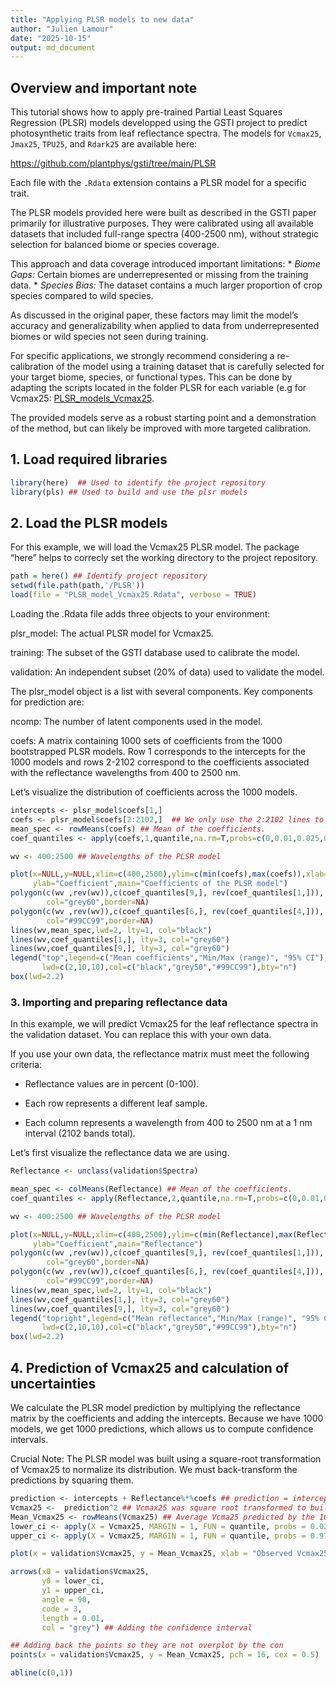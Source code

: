 ```yaml
---
title: "Applying PLSR models to new data"
author: "Julien Lamour"
date: "2025-10-15"
output: md_document
---
```


## Overview and important note

This tutorial shows how to apply pre-trained Partial Least Squares Regression (PLSR) models developped using the GSTI project to predict photosynthetic traits from leaf reflectance spectra. The models for `Vcmax25`, `Jmax25`, `TPU25`, and `Rdark25` are available here:

[https://github.com/plantphys/gsti/tree/main/PLSR](https://github.com/plantphys/gsti/tree/main/PLSR)

Each file with the `.Rdata` extension contains a PLSR model for a specific trait.

The PLSR models provided here were built as described in the GSTI paper primarily for illustrative purposes. They were calibrated using all available datasets that included full-range spectra (400-2500 nm), without strategic selection for balanced biome or species coverage.

This approach and data coverage introduced important limitations:
*   *Biome Gaps:* Certain biomes are underrepresented or missing from the training data.
*   *Species Bias:* The dataset contains a much larger proportion of crop species compared to wild species.

As discussed in the original paper, these factors may limit the model's accuracy and generalizability when applied to data from underrepresented biomes or wild species not seen during training.

For specific applications, we strongly recommend considering a re-calibration of the model using a training dataset that is carefully selected for your target biome, species, or functional types. This can be done by adapting the scripts located in the folder PLSR for each variable (e.g for Vcmax25: [PLSR_models_Vcmax25](https://github.com/plantphys/gsti/blob/main/PLSR/PLSR_models_Vcmax25.R).

The provided models serve as a robust starting point and a demonstration of the method, but can likely be improved with more targeted calibration.

## 1. Load required libraries

```r
library(here)  ## Used to identify the project repository
library(pls) ## Used to build and use the plsr models
```
## 2. Load the PLSR models

For this example, we will load the Vcmax25 PLSR model. The package "here" helps to correcly set the working directory to the project repository.

```r
path = here() ## Identify project repository
setwd(file.path(path,'/PLSR'))
load(file = "PLSR_model_Vcmax25.Rdata", verbose = TRUE) 
```
Loading the .Rdata file adds three objects to your environment:

plsr_model: The actual PLSR model for Vcmax25.

training: The subset of the GSTI database used to calibrate the model.

validation: An independent subset (20% of data) used to validate the model.



The plsr_model object is a list with several components. Key components for prediction are:

ncomp: The number of latent components used in the model.

coefs: A matrix containing 1000 sets of coefficients from the 1000 bootstrapped PLSR models. Row 1 corresponds to the intercepts for the 1000 models and rows 2-2102 correspond to the coefficients associated with the reflectance wavelengths from 400 to 2500 nm.

Let's visualize the distribution of coefficients across the 1000 models.

```r

intercepts <- plsr_model$coefs[1,]
coefs <- plsr_model$coefs[2:2102,]  ## We only use the 2:2102 lines to exclude the intercept from the calculations
mean_spec <- rowMeans(coefs) ## Mean of the coefficients.  
coef_quantiles <- apply(coefs,1,quantile,na.rm=T,probs=c(0,0.01,0.025,0.05,0.5,0.95,0.975,0.99,1))

wv <- 400:2500 ## Wavelengths of the PLSR model

plot(x=NULL,y=NULL,xlim=c(400,2500),ylim=c(min(coefs),max(coefs)),xlab="Wavelength (nm)",
     ylab="Coefficient",main="Coefficients of the PLSR model")
polygon(c(wv ,rev(wv)),c(coef_quantiles[9,], rev(coef_quantiles[1,])),
        col="grey60",border=NA)
polygon(c(wv ,rev(wv)),c(coef_quantiles[6,], rev(coef_quantiles[4,])),
        col="#99CC99",border=NA)
lines(wv,mean_spec,lwd=2, lty=1, col="black")
lines(wv,coef_quantiles[1,], lty=3, col="grey60")
lines(wv,coef_quantiles[9,], lty=3, col="grey60")
legend("top",legend=c("Mean coefficients","Min/Max (range)", "95% CI"),lty=c(1,1,1),
       lwd=c(2,10,10),col=c("black","grey50","#99CC99"),bty="n")
box(lwd=2.2)

```


### 3. Importing and preparing reflectance data

In this example, we will predict Vcmax25 for the leaf reflectance spectra in the validation dataset. You can replace this with your own data.

If you use your own data, the reflectance matrix must meet the following criteria:

 - Reflectance values are in percent (0-100).

 - Each row represents a different leaf sample.

 - Each column represents a wavelength from 400 to 2500 nm at a 1 nm interval (2102 bands total).


Let's first visualize the reflectance data we are using.

```r
Reflectance <- unclass(validation$Spectra)

mean_spec <- colMeans(Reflectance) ## Mean of the coefficients.  
coef_quantiles <- apply(Reflectance,2,quantile,na.rm=T,probs=c(0,0.01,0.025,0.05,0.5,0.95,0.975,0.99,1))

wv <- 400:2500 ## Wavelengths of the PLSR model

plot(x=NULL,y=NULL,xlim=c(400,2500),ylim=c(min(Reflectance),max(Reflectance)),xlab="Wavelength (nm)",
     ylab="Coefficient",main="Reflectance")
polygon(c(wv ,rev(wv)),c(coef_quantiles[9,], rev(coef_quantiles[1,])),
        col="grey60",border=NA)
polygon(c(wv ,rev(wv)),c(coef_quantiles[6,], rev(coef_quantiles[4,])),
        col="#99CC99",border=NA)
lines(wv,mean_spec,lwd=2, lty=1, col="black")
lines(wv,coef_quantiles[1,], lty=3, col="grey60")
lines(wv,coef_quantiles[9,], lty=3, col="grey60")
legend("topright",legend=c("Mean reflectance","Min/Max (range)", "95% CI"),lty=c(1,1,1),
       lwd=c(2,10,10),col=c("black","grey50","#99CC99"),bty="n")
box(lwd=2.2)
```

## 4. Prediction of Vcmax25 and calculation of uncertainties

We calculate the PLSR model prediction by multiplying the reflectance matrix by the coefficients and adding the intercepts. Because we have 1000 models, we get 1000 predictions, which allows us to compute confidence intervals.

Crucial Note: The PLSR model was built using a square-root transformation of Vcmax25 to normalize its distribution. We must back-transform the predictions by squaring them.

```r
prediction <- intercepts + Reflectance%*%coefs ## prediction = intercept + coef_400nm * wavelength_400nm + coef_401nm * wavelength_401nm + ... + coef_2500nm * wavelength_2500 nm, or in matrix notation Prediction = intercept + Coefs * Reflectancte 
Vcmax25 <-  prediction^2 ## Vcmax25 was square root transformed to build the plsr model, and needs to be transformed back 
Mean_Vcmax25 <- rowMeans(Vcmax25) ## Average Vcma25 predicted by the 1000 PLSR models
lower_ci <- apply(X = Vcmax25, MARGIN = 1, FUN = quantile, probs = 0.025) ## Lower confidence interval (2.5 %)
upper_ci <- apply(X = Vcmax25, MARGIN = 1, FUN = quantile, probs = 0.975) ## Upper confidence interval (97.5 %)

plot(x = validation$Vcmax25, y = Mean_Vcmax25, xlab = "Observed Vcmax25", ylab = "PLSR prediction", pch = 16, xlim = c(0, max(Mean_Vcmax25,validation$Vcmax25)), ylim = c(0, max(Mean_Vcmax25,validation$Vcmax25)), cex = 0.5)

arrows(x0 = validation$Vcmax25, 
       y0 = lower_ci, 
       y1 = upper_ci, 
       angle = 90, 
       code = 3, 
       length = 0.01,
       col = "grey") ## Adding the confidence interval

## Adding back the points so they are not overplot by the con
points(x = validation$Vcmax25, y = Mean_Vcmax25, pch = 16, cex = 0.5)

abline(c(0,1))
```





